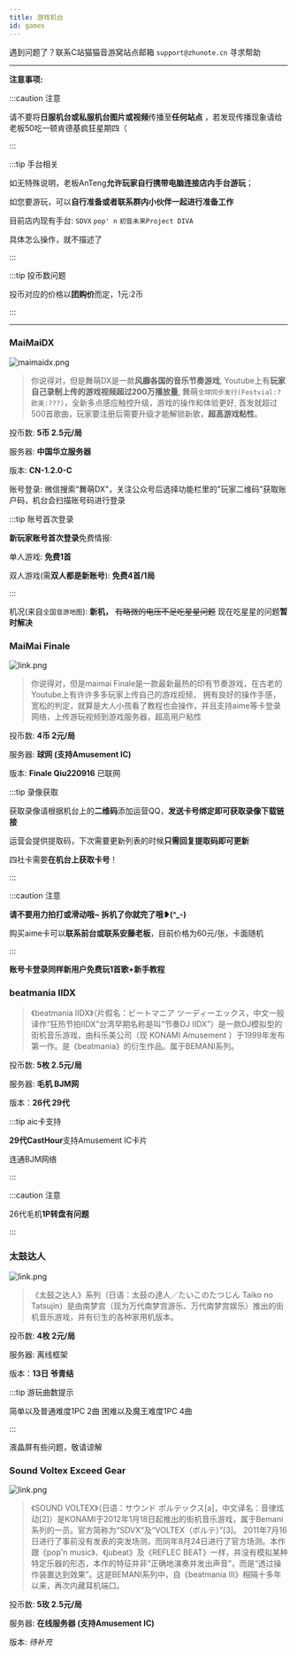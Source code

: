 ```yaml
---
title: 游戏机台
id: games
---
```


遇到问题了？联系C站猫猫音游窝站点邮箱 `support@zhunote.cn` 寻求帮助

-----

**注意事项:**

:::caution 注意

请不要将**日服机台或私服机台图片或视频**传播至**任何站点** ，若发现传播现象请给老板50吃一顿肯德基疯狂星期四（

:::

:::tip 手台相关

如无特殊说明，老板AnTeng**允许玩家自行携带电脑连接店内手台游玩**；

如您要游玩，可以**自行准备或者联系群内小伙伴一起进行准备工作**

目前店内现有手台: `SDVX` `pop' n` `初音未来Project DIVA`

具体怎么操作，就不描述了

:::

:::tip 投币数问题

投币对应的价格以**团购价**而定，1元:2币

:::

-----

### MaiMaiDX

![maimaidx.png](https://quick-oss.nextsay.cn/admin/HuoVQMlI.png)

> 你说得对，但是舞萌DX是一款**风靡各国的音乐节奏游戏**,
> Youtube上有**玩家自己录制上传的游戏视频超过200万播放量**,
> 舞萌`全球同步发行(Festvial:? 欧美:???)`，全新多点感应触控升级，游戏的操作和体验更好,
> 首发就超过500首歌曲，玩家要注册后需要升级才能解锁新歌，**超高游戏粘性**。

投币数: **5币 2.5元/局**

服务器: **中国华立服务器**

版本: **CN-1.2.0-C**

账号登录: 微信搜索"舞萌DX"，关注公众号后选择功能栏里的"玩家二维码"获取账户码，机台会扫描账号码进行登录

:::tip 账号首次登录

**新玩家账号首次登录**免费情报:

单人游戏: **免费1首**

双人游戏(需**双人都是新账号**): **免费4首/1局**

:::

机况(来自`全国音游地图`): **新机，** ~~有略微的电压不足吃星星问题~~ 现在吃星星的问题**暂时解决**

### MaiMai Finale

![link.png](https://quick-oss.nextsay.cn/admin/RL5cx3AB.jpeg)

> 你说得对，但是maimai Finale是一款最新最热的印有节奏游戏，在古老的Youtube上有许许多多玩家上传自己的游戏视频，
拥有良好的操作手感，宽松的判定，就算是大人小孩看了教程也会操作，并且支持aime等卡登录网络，上传游玩视频到游戏服务器，超高用户粘性

投币数: **4币 2元/局**

服务器: **球网 (支持Amusement IC)**

版本: **Finale Qiu220916** 已联网

:::tip 录像获取

获取录像请根据机台上的**二维码**添加运营QQ，**发送卡号绑定即可获取录像下载链接**

运营会提供提取码，下次需要更新列表的时候**只需回复提取码即可更新**

四社卡需要**在机台上获取卡号**！

:::

:::caution 注意

**请不要用力拍打或滑动哦~ 拆机了你就完了哦❥(^_-)**

购买aime卡可以**联系前台或联系安藤老板**，目前价格为60元/张，卡面随机

:::

**账号卡登录同样新用户免费玩1首歌+新手教程**

### beatmania IIDX

> 《beatmania IIDX》（片假名：ビートマニア ツーディーエックス，中文一般译作“狂热节拍IIDX”台湾早期名称是叫“节奏DJ IIDX”）是一款DJ模拟型的街机音乐游戏，由科乐美公司（现 KONAMI Amusement ）于1999年发布第一作。是《beatmania》的衍生作品。属于BEMANI系列。

投币数: **5枚 2.5元/局**

服务器: **毛机 BJM网**

版本：**26代 29代**

:::tip aic卡支持

**29代CastHour**支持Amusement IC卡片

连通BJM网络

:::

:::caution 注意

26代毛机**1P转盘有问题**

:::

### 太鼓达人

![link.png](https://quick-oss.nextsay.cn/admin/dTNBBz9c.jpeg)

> 《太鼓之达人》系列（日语：太鼓の達人／たいこのたつじん Taiko no Tatsujin）是由南梦宫（现为万代南梦宫游乐、万代南梦宫娱乐）推出的街机音乐游戏，并有衍生的各种家用机版本。

投币数: **4枚 2元/局**

服务器: 离线框架

版本：**13日 爷青结**

:::tip 游玩曲数提示

简单以及普通难度1PC 2曲 困难以及魔王难度1PC 4曲

:::

液晶屏有些问题，敬请谅解

### Sound Voltex Exceed Gear

![link.png](https://quick-oss.nextsay.cn/admin/pn8nTCgC.png)

> 《SOUND VOLTEX》（日语：サウンド ボルテックス[a]，中文译名：音律炫动[2]）是KONAMI于2012年1月18日起推出的街机音乐游戏，属于Bemani系列的一员。官方简称为“SDVX”及“VOLTEX（ボルテ）”[3]。 2011年7月16日进行了事前没有发表的突发场测，而同年8月24日进行了官方场测。本作跟《pop'n music》、《jubeat》及《REFLEC BEAT》一样，并没有模拟某种特定乐器的形态，本作的特征并非“正确地演奏并发出声音”，而是“透过操作装置达到效果”。这是BEMANI系列中，自《beatmania III》相隔十多年以来，再次内藏耳机端口。

投币数: **5玫 2.5元/局**

服务器: **在线服务器 (支持Amusement IC)**

版本: *待补充*
